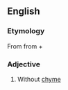 ==English==

===Etymology===
From {{etyl|grc|en}} {{term|ἄχυμος||tasteless|tr=akhumos|lang=grc|sc=polytonic}} from {{term|ἀ-||not|tr=a-|lang=grc|sc=polytonic}} + {{term|χυμός||flavour|tr=khumos|lang=grc|sc=polytonic}}

===Adjective===
{{infl|en|adjective}}

# {{physiology}} Without [[chyme]]